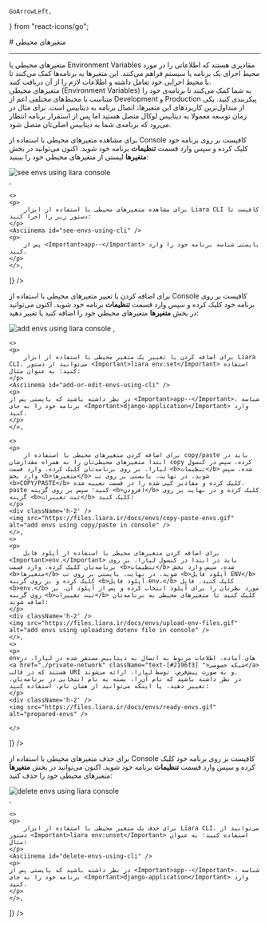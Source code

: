 
    GoArrowLeft,
} from "react-icons/go";


<Layout>
<Head>
<title>مستندات تنظیم متغیرهای محیطی در پلتفرم  - لیارا</title>
</Head>
# متغیرهای محیطی 

<hr className="mb-2" />
متغیرهای محیطی یا Environment Variables مقادیری هستند که اطلاعاتی را در مورد محیط اجرای یک برنامه یا سیستم فراهم می‌کنند. این متغیرها به برنامه‌ها کمک می‌کنند تا با محیط اجرایی خود تعامل داشته و اطلاعات لازم را از آن دریافت کنند.
<div className="h-4" />
متغیرهای محیطی (Environment Variables) به شما کمک می‌کنند تا برنامه‌ی خود را متناسب با محیط‌های مختلفی اعم از Development و Production پیکربندی کنید.
یکی از متداول‌ترین کاربردهای این متغیرها، اتصال برنامه به دیتابیس است. برای مثال در زمان توسعه معمولا به دیتابیس لوکال متصل هستید اما پس از استقرار برنامه انتظار می‌رود که برنامه‌ی شما به دیتابیس اصلی‌تان متصل شود.

<Section id="see-envs" title="مشاهده‌ی لیستی از متغیرهای محیطی تنظیم شده" />
<Tabs 
    tabs={["Liara Console", "Liara CLI"]} 
    content={[
        <>
        <p>
            برای مشاهده متغیرهای محیطی با استفاده از Console کافیست بر روی برنامه خود کلیک کرده و سپس وارد قسمت <b>تنظیمات</b> برنامه خود شوید. اکنون می‌توانید در بخش <b>متغیرها</b> لیستی از متغیرهای محیطی خود را ببینید:
        </p>
        <div className='h-2' />
        <img src="https://files.liara.ir/liara/docs/see-envs-list-using-console.gif" alt="see envs using liara console" />
        <div className='h-2' />
    </>,

    <>
    <p>
        برای مشاهده متغیرهای محیطی با استفاده از ابزار Liara CLI کافیست تا دستور زیر را اجرا کنید:
    </p>
    <Asciinema id="see-envs-using-cli" />
    <p>        
        پس از <Important>app--</Important> بایستی شناسه برنامه خود را وارد کنید.
    </p>
    </>,

]} 
/>

<Section id="add-envs" title="نحوه اضافه‌کردن (ویرایش) متغیرهای محیطی" />
<Tabs 
    tabs={["Liara Console", "Liara CLI", "COPY/PASTE", ".env آپلود فایل", "های آمادهenv"]} 
    content={[
        <>
        <p>
            برای اضافه کردن یا تغییر متغیرهای محیطی با استفاده از Console کافیست بر روی برنامه خود کلیک کرده و سپس وارد قسمت <b>تنظیمات</b> برنامه خود شوید. اکنون می‌توانید در بخش <b>متغیرها</b>  متغیرهای محیطی خود را اضافه کنید یا تغییر دهید:
        </p>
        <div className='h-2' />
        <img src="https://files.liara.ir/docs/django/set-and-edit-environment-variables.gif" alt="add envs using liara console" />
    </>,
    
    <>
    <p>
        برای اضافه کردن یا تغییر یک متغیر محیطی با استفاده از ابزار Liara CLI، می‌توانید از دستور <Important>liara env:set</Important> استفاده کنید؛ به عنوان مثال:
    </p>
    <Asciinema id="add-or-edit-envs-using-cli" />
    <p>
    در نظر داشته باشید که بایستی پس از <Important>app--</Important>، شناسه برنامه خود را به جای <Important>django-application</Important> وارد کنید.
    </p>
    </>,

    <>
    <p>
        برای اضافه کردن متغیرهای محیطی با استفاده از copy/paste باید در ابتدا متغیرهای محیطی‌تان را به همراه مقدارشان copy کرده، سپس در کنسول لیارا، بر روی برنامه‌تان کلیک کرده، وارد قسمت <b>تنظیمات</b> شده، سپس وارد بخش <b>متغیرها</b> شوید. در نهایت، بایستی بر روی تب <b>COPY/PASTE</b> کلیک کرده و مقادیر کپی شده را در قسمت تعبیه شده، paste کنید؛ سپس بر روی گزینه <b>افزودن</b> کلیک کرده و در نهایت بر روی گزینه <b>ثبت تغییرات</b> کلیک کنید:
    </p>
    <div className='h-2' />
    <img src="https://files.liara.ir/docs/envs/copy-paste-envs.gif" alt="add envs using copy/paste in console" />
    </>,
    <>
    <p>
        برای اضافه کردن متغیرهای محیطی با استفاده از آپلود فایل <Important>env.</Important> باید در ابتدا در کنسول لیارا، بر روی برنامه‌تان کلیک کرده، وارد قسمت <b>تنظیمات</b> شده، سپس وارد بخش <b>متغیرها</b> شوید. در نهایت، بایستی بر روی تب <b>آپلود فایل ENV</b> کلیک کرده و بر روی گزینه <b>آپلود فایل env.</b> کلیک کنید. فایل <b>env.</b> مورد نظرتان را برای آپلود انتخاب کرده و پس از آپلود آن، بر روی گزینه <b>ثبت تغییرات</b> کلیک کنید تا متغیرهای محیطی به برنامه‌تان اضافه شوند:
    </p>
    <div className='h-2' />
    <img src="https://files.liara.ir/docs/envs/upload-env-files.gif" alt="add envs using uploading dotenv file in console" />
    </>,
    <>
    <p>
    envهای آماده، اطلاعات مربوط به اتصال به دیتابیس مستقر شده در لیارا، در <a href="./private-network" className="text-[#2196f3] ">شبکه‌ خصوصی</a> هستند که در قالب URI و به صورت پیش‌فرض، توسط لیارا، ارائه می‌شوند.
    در نظر داشته باشید که نام آن‌را، بسته به نام انتخابی در برنامه‌تان، تغییر دهید. یا اینکه می‌توانید از همان نام، استفاده کنید:
    </p>
    <div className='h-2' />
    <img src="https://files.liara.ir/docs/envs/ready-envs.gif" alt="prepared-envs" />
    
    </>
]} 
/>


<Section id="delete-envs" title="نحوه حذف متغیرهای محیطی" />
<Tabs 
    tabs={["Liara Console", "Liara CLI"]} 
    content={[
        <>
        <p>
            برای حذف متغیرهای محیطی با استفاده از Console کافیست بر روی برنامه خود کلیک کرده و سپس وارد قسمت <b>تنظیمات</b> برنامه خود شوید. اکنون می‌توانید در بخش <b>متغیرها</b>  متغیرهای محیطی خود را حذف کنید:
        </p>
        <div className='h-2' />
        <img src="https://files.liara.ir/docs/django/remove-an-environment-variable.gif" alt="delete envs using liara console" />
        <div className='h-2' />
    </>,

    <>
    <p>
        برای حذف یک متغیر محیطی با استفاده از ابزار Liara CLI، می‌توانید از دستور <Important>liara env:unset</Important> استفاده کنید؛ به عنوان مثال:
    </p>
    <Asciinema id="delete-envs-using-cli" />
    <p>
    در نظر داشته باشید که بایستی پس از <Important>app--</Important>، شناسه برنامه خود را به جای <Important>django-application</Important> وارد کنید.
    </p>
    </>,

]} 
/>


</Layout>